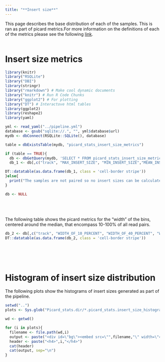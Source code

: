 ```yaml
---
title: "**Insert size**"
---
```


This page describes the base distribution of each of the samples. This is ran as part of picard metrics.For more information on the definitions of each of the metrics please see the following 
<a href="https://broadinstitute.github.io/picard/picard-metric-definitions.html">link</a>.
<br>
<br>

# **Insert size metrics**

```r

library(knitr)
library("RSQLite")
library("DBI")
library(stringr)
library("rmarkdown") # Make cool dynamic documents
library("knitr") # Run R Code Chunks
library("ggplot2") # For plotting
library("DT") # Interactove html tables
library(ggplot2)
library(reshape2)
library(yaml)

yml <- read_yaml("../pipeline.yml")
database <- gsub("sqlite://.", "", yml$database$url)
mydb <- dbConnect(RSQLite::SQLite(), database)

table = dbExistsTable(mydb, "picard_stats_insert_size_metrics")

if (table == TRUE){
  db <- dbGetQuery(mydb, 'SELECT * FROM picard_stats_insert_size_metrics;')
  db_1 <- db[,c("track", "MAX_INSERT_SIZE", "MIN_INSERT_SIZE","MEAN_INSERT_SIZE", "MEDIAN_INSERT_SIZE", "PAIR_ORIENTATION", "READ_PAIRS")]

DT::datatable(as.data.frame(db_1, class = 'cell-border stripe'))
}else{
  print("The samples are not paired so no insert sizes can be calculated")
}

db <- NULL

```

<br>
<br>
<br>
The following table shows the picard metrics for the "width" of the bins, centered around the median, that encompass 10-100% of all read pairs. 

```r
db_2 <- db[,c("track", "WIDTH_OF_10_PERCENT", "WIDTH_OF_40_PERCENT", "WIDTH_OF_60_PERCENT", "WIDTH_OF_80_PERCENT", "WIDTH_OF_90_PERCENT", "WIDTH_OF_99_PERCENT")]
DT::datatable(as.data.frame(db_2, class = 'cell-border stripe'))
```


<br>
<br>
<br>

# **Histogram of insert size distribution**

The following plots show the histograms of insert sizes generated as part of the pipeline.

```r

setwd("..")
plots <- Sys.glob("Picard_stats.dir/*.picard_stats.insert_size_histogram.pdf")

wd <- getwd()

for (i in plots){
  filename <- file.path(wd,i)
  output <- paste("<div id=\"bg\"><embed src=\"",filename,"\" width=\"400\" height=\"400\"></div>")
  header <- paste("<h4>",i,"</h4>")
  cat(header)
  cat(output, sep="\n")
}

```
